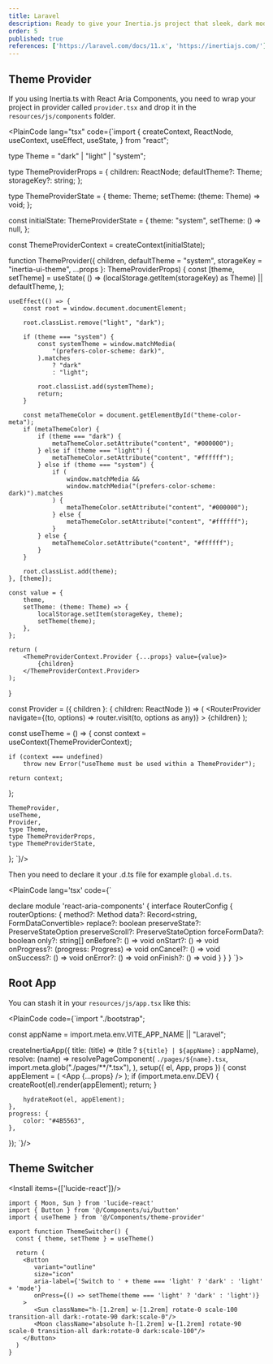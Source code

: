 ```yaml
---
title: Laravel
description: Ready to give your Inertia.js project that sleek, dark mode look? Check out this guide and get your app looking smooth and stylish in the dark.
order: 5
published: true
references: ['https://laravel.com/docs/11.x', 'https://inertiajs.com/']
---
```


## Theme Provider

If you using Inertia.ts with React Aria Components, you need to wrap your project in provider called `provider.tsx` and drop it in the `resources/js/components` folder.

<PlainCode lang="tsx" code={`import {
    createContext,
    ReactNode,
    useContext,
    useEffect,
    useState,
} from "react";

type Theme = "dark" | "light" | "system";

type ThemeProviderProps = {
    children: ReactNode;
    defaultTheme?: Theme;
    storageKey?: string;
};

type ThemeProviderState = {
    theme: Theme;
    setTheme: (theme: Theme) => void;
};

const initialState: ThemeProviderState = {
    theme: "system",
    setTheme: () => null,
};

const ThemeProviderContext = createContext<ThemeProviderState>(initialState);

function ThemeProvider({
    children,
    defaultTheme = "system",
    storageKey = "inertia-ui-theme",
    ...props
}: ThemeProviderProps) {
    const [theme, setTheme] = useState<Theme>(
        () => (localStorage.getItem(storageKey) as Theme) || defaultTheme,
    );

    useEffect(() => {
        const root = window.document.documentElement;

        root.classList.remove("light", "dark");

        if (theme === "system") {
            const systemTheme = window.matchMedia(
                "(prefers-color-scheme: dark)",
            ).matches
                ? "dark"
                : "light";

            root.classList.add(systemTheme);
            return;
        }

        const metaThemeColor = document.getElementById("theme-color-meta");
        if (metaThemeColor) {
            if (theme === "dark") {
                metaThemeColor.setAttribute("content", "#000000");
            } else if (theme === "light") {
                metaThemeColor.setAttribute("content", "#ffffff");
            } else if (theme === "system") {
                if (
                    window.matchMedia &&
                    window.matchMedia("(prefers-color-scheme: dark)").matches
                ) {
                    metaThemeColor.setAttribute("content", "#000000");
                } else {
                    metaThemeColor.setAttribute("content", "#ffffff");
                }
            } else {
                metaThemeColor.setAttribute("content", "#ffffff");
            }
        }

        root.classList.add(theme);
    }, [theme]);

    const value = {
        theme,
        setTheme: (theme: Theme) => {
            localStorage.setItem(storageKey, theme);
            setTheme(theme);
        },
    };

    return (
        <ThemeProviderContext.Provider {...props} value={value}>
            {children}
        </ThemeProviderContext.Provider>
    );
}

const Provider = ({ children }: { children: ReactNode }) => (
    <RouterProvider
        navigate={(to, options) => router.visit(to, options as any)}
    >
        <ThemeProvider defaultTheme="system" storageKey="vite-theme">
            {children}
        </ThemeProvider>
    </RouterProvider>
);

const useTheme = () => {
    const context = useContext(ThemeProviderContext);

    if (context === undefined)
        throw new Error("useTheme must be used within a ThemeProvider");

    return context;
};

    ThemeProvider,
    useTheme,
    Provider,
    type Theme,
    type ThemeProviderProps,
    type ThemeProviderState,
};
`}/>

Then you need to declare it your .d.ts file for example `global.d.ts`.

<PlainCode lang='tsx' code={`

declare module 'react-aria-components' {
    interface RouterConfig {
        routerOptions: {
            method?: Method
            data?: Record<string, FormDataConvertible>
            replace?: boolean
            preserveState?: PreserveStateOption
            preserveScroll?: PreserveStateOption
            forceFormData?: boolean
            only?: string[]
            onBefore?: () => void
            onStart?: () => void
            onProgress?: (progress: Progress) => void
            onCancel?: () => void
            onSuccess?: () => void
            onError?: () => void
            onFinish?: () => void
        }
    }
}
`}>

## Root App
You can stash it in your `resources/js/app.tsx` like this:

<PlainCode code={`import "./bootstrap";


const appName = import.meta.env.VITE_APP_NAME || "Laravel";

createInertiaApp({
    title: (title) => (title ? `${title} | ${appName}` : appName),
    resolve: (name) =>
        resolvePageComponent(
            `./pages/${name}.tsx`,
            import.meta.glob("./pages/**/*.tsx"),
        ),
    setup({ el, App, props }) {
        const appElement = (
            <Provider>
                <App {...props} />
            </Provider>
        );
        if (import.meta.env.DEV) {
            createRoot(el).render(appElement);
            return;
        }

        hydrateRoot(el, appElement);
    },
    progress: {
        color: "#4B5563",
    },
});
`}/>

## Theme Switcher
<Install items={['lucide-react']}/>
```
import { Moon, Sun } from 'lucide-react'
import { Button } from '@/Components/ui/button'
import { useTheme } from '@/Components/theme-provider'

export function ThemeSwitcher() {
  const { theme, setTheme } = useTheme()

  return (
    <Button
       variant="outline"
       size="icon"
       aria-label={'Switch to ' + theme === 'light' ? 'dark' : 'light' + 'mode'}
       onPress={() => setTheme(theme === 'light' ? 'dark' : 'light')}
    >
       <Sun className="h-[1.2rem] w-[1.2rem] rotate-0 scale-100 transition-all dark:-rotate-90 dark:scale-0"/>
       <Moon className="absolute h-[1.2rem] w-[1.2rem] rotate-90 scale-0 transition-all dark:rotate-0 dark:scale-100"/>
    </Button>
  )
}
```
